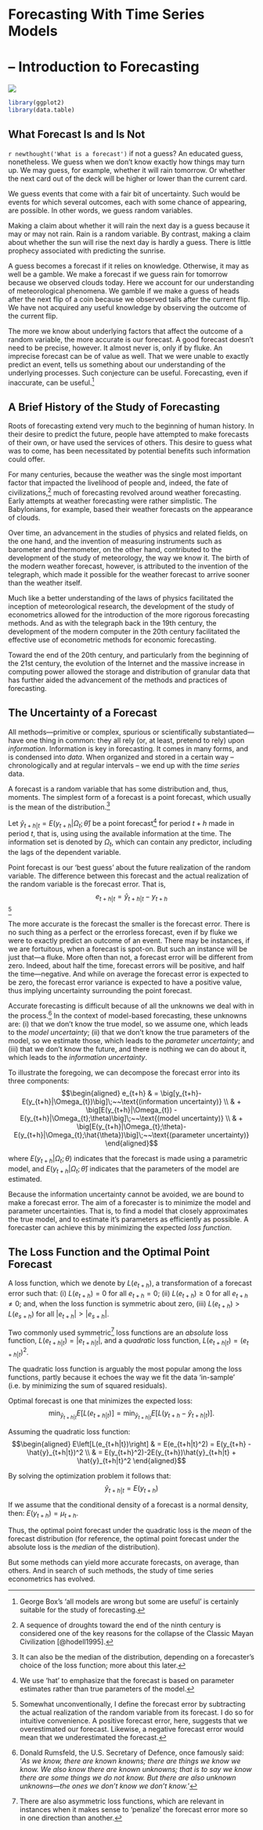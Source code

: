 # Forecasting With Time Series Models {-}

# &ndash; Introduction to Forecasting
![](art/astrologer.png)

```r
library(ggplot2)
library(data.table)
```

## What Forecast Is and Is Not

`r newthought('What is a forecast')` if not a guess? An educated guess, nonetheless. We guess when we don't know exactly how things may turn up. We may guess, for example, whether it will rain tomorrow. Or whether the next card out of the deck will be higher or lower than the current card. 

We guess events that come with a fair bit of uncertainty. Such would be events for which several outcomes, each with some chance of appearing, are possible. In other words, we guess random variables. 

Making a claim about whether it will rain the next day is a guess because it may or may not rain. Rain is a random variable. By contrast, making a claim about whether the sun will rise the next day is hardly a guess. There is little prophecy associated with predicting the sunrise.

A guess becomes a forecast if it relies on knowledge. Otherwise, it may as well be a gamble. We make a forecast if we guess rain for tomorrow because we observed clouds today. Here we account for our understanding of meteorological phenomena. We gamble if we make a guess of heads after the next flip of a coin because we observed tails after the current flip. We have not acquired any useful knowledge by observing the outcome of the current flip. 

The more we know about underlying factors that affect the outcome of a random variable, the more accurate is our forecast. A good forecast doesn't need to be precise, however. It almost never is, only if by fluke. An imprecise forecast can be of value as well. That we were unable to exactly predict an event, tells us something about our understanding of the underlying processes. Such conjecture can be useful. Forecasting, even if inaccurate, can be useful.^[George Box's 'all models are wrong but some are useful' is certainly suitable for the study of forecasting.]


## A Brief History of the Study of Forecasting

Roots of forecasting extend very much to the beginning of human history. In their desire to predict the future, people have attempted to make forecasts of their own, or have used the services of others. This desire to guess what was to come, has been necessitated by potential benefits such information could offer. 

For many centuries, because the weather was the single most important factor that impacted the livelihood of people and, indeed, the fate of civilizations,^[A sequence of droughts toward the end of the ninth century is considered one of the key reasons for the collapse of the Classic Mayan Civilization [@hodell1995].] much of forecasting revolved around weather forecasting. Early attempts at weather forecasting were rather simplistic. The Babylonians, for example, based their weather forecasts on the appearance of clouds. 

Over time, an advancement in the studies of physics and related fields, on the one hand, and the invention of measuring instruments such as barometer and thermometer, on the other hand, contributed to the development of the study of meteorology, the way we know it. The birth of the modern weather forecast, however, is attributed to the invention of the telegraph, which made it possible for the weather forecast to arrive sooner than the weather itself. 

Much like a better understanding of the laws of physics facilitated the inception of meteorological research, the development of the study of econometrics allowed for the introduction of the more rigorous forecasting methods. And as with the telegraph back in the 19th century, the development of the modern computer in the 20th century facilitated the effective use of econometric methods for economic forecasting. 

Toward the end of the 20th century, and particularly from the beginning of the 21st century, the evolution of the Internet and the massive increase in computing power allowed the storage and distribution of granular data that has further aided the advancement of the methods and practices of forecasting.


## The Uncertainty of a Forecast

All methods&mdash;primitive or complex, spurious or scientifically substantiated&mdash;have one thing in common: they all rely (or, at least, pretend to rely) upon *information*. Information is key in forecasting. It comes in many forms, and is condensed into *data*. When organized and stored in a certain way -- chronologically and at regular intervals -- we end up with the *time series* data. 

A forecast is a random variable that has some distribution and, thus, moments. The simplest form of a forecast is a point forecast, which usually is the mean of the distribution.^[It can also be the median of the distribution, depending on a forecaster's choice of the loss function; more about this later.]

Let $\hat{y}_{t+h|t}=E(y_{t+h}|\Omega_{t};\hat{\theta})$ be a point forecast^[We use 'hat' to emphasize that the forecast is based on parameter estimates rather than true parameters of the model.] for period $t+h$ made in period $t$, that is, using using the available information at the time. The information set is denoted by $\Omega_t$, which can contain any predictor, including the lags of the dependent variable. 

Point forecast is our 'best guess' about the future realization of the random variable. The difference between this forecast and the actual realization of the random variable is the forecast error. That is, $$e_{t+h|t} = \hat{y}_{t+h|t} - y_{t+h}$$^[Somewhat unconventionally, I define the forecast error by subtracting the actual realization of the random variable from its forecast. I do so for intuitive convenience. A positive forecast error, here, suggests that we overestimated our forecast. Likewise, a negative forecast error would mean that we underestimated the forecast.]

The more accurate is the forecast the smaller is the forecast error. There is no such thing as a perfect or the errorless forecast, even if by fluke we were to exactly predict an outcome of an event. There may be instances, if we are fortuitous, when a forecast is spot-on. But such an instance will be just that&mdash;a fluke. More often than not, a forecast error will be different from zero. Indeed, about half the time, forecast errors will be positive, and half the time&mdash;negative. And while on average the forecast error is expected to be zero, the forecast error variance is expected to have a positive value, thus implying uncertainty surrounding the point forecast. 

Accurate forecasting is difficult because of all the unknowns we deal with in the process.^[Donald Rumsfeld, the U.S. Secretary of Defence, once famously said: '*As we know, there are known knowns; there are things we know we know. We also know there are known unknowns; that is to say we know there are some things we do not know. But there are also unknown unknowns—the ones we don't know we don't know.*'] In the context of model-based forecasting, these unknowns are: (i) that we don't know the true model, so we assume one, which leads to the *model uncertainty*; (ii) that we don't know the true parameters of the model, so we estimate those, which leads to the *parameter uncertainty*; and (iii) that we don't know the future, and there is nothing we can do about it, which leads to the *information uncertainty*.

To illustrate the foregoing, we can decompose the forecast error into its three components:
$$\begin{aligned}
		e_{t+h} & = \big[y_{t+h}-E(y_{t+h}|\Omega_{t})\big]\;~~\text{(information uncertainty)}  \\
		& + \big[E(y_{t+h}|\Omega_{t}) - E(y_{t+h}|\Omega_{t};\theta)\big]\;~~\text{(model uncertainty)}  \\
		& + \big[E(y_{t+h}|\Omega_{t};\theta)-E(y_{t+h}|\Omega_{t};\hat{\theta})\big]\;~~\text{(parameter uncertainty)}
		\end{aligned}$$
		
where $E(y_{t+h}|\Omega_{t};\theta)$ indicates that the forecast is made using a parametric model, and $E(y_{t+h}|\Omega_{t};\hat{\theta})$ indicates that the parameters of the model are estimated. 

Because the information uncertainty cannot be avoided, we are bound to make a forecast error. The aim of a forecaster is to minimize the model and parameter uncertainties. That is, to find a model that closely approximates the true model, and to estimate it's parameters as efficiently as possible. A forecaster can achieve this by minimizing the expected *loss function*.


## The Loss Function and the Optimal Point Forecast

A loss function, which we denote by $L(e_{t+h})$, a transformation of a forecast error such that: (i) $L(e_{t+h}) = 0$ for all $e_{t+h}=0$; (ii) $L(e_{t+h}) \geq 0$ for all $e_{t+h} \neq 0$; and, when the loss function is symmetric about zero, (iii) $L(e_{t+h}) > L(e_{s+h})$ for all $|e_{t+h}| > |e_{s+h}|$. 

Two commonly used symmetric^[There are also asymmetric loss functions, which are relevant in instances when it makes sense to 'penalize' the forecast error more so in one direction than another.] loss functions are an *absolute* loss function, $L{(e_{t+h|t})} = |e_{t+h|t}|$, and a *quadratic* loss function, $L{(e_{t+h|t})} = (e_{t+h|t})^2$.

The quadratic loss function is arguably the most popular among the loss functions, partly because it echoes the way we fit the data 'in-sample' (i.e. by minimizing the sum of squared residuals).

Optimal forecast is one that minimizes the expected loss:
		$$\min_{\hat{y}_{t+h|t}} E\left[L\left(e_{t+h|t}\right)\right] = \min_{\hat{y}_{t+h|t}} E\left[L\left(y_{t+h}-\hat{y}_{t+h|t}\right)\right].$$


Assuming the quadratic loss function:
$$\begin{aligned}
		E\left[L(e_{t+h|t})\right] & = E(e_{t+h|t}^2) = E(y_{t+h} - \hat{y}_{t+h|t})^2 \\
		& = E(y_{t+h}^2)-2E(y_{t+h})\hat{y}_{t+h|t} + \hat{y}_{t+h|t}^2
		\end{aligned}$$

By solving the optimization problem it follows that: $$\hat{y}_{t+h|t} = E(y_{t+h})$$

If we assume that the conditional density of a forecast is a normal density, then: $E(y_{t+h}) = \mu_{t+h}$.

Thus, the optimal point forecast under the quadratic loss is the *mean* of the forecast distribution (for reference, the optimal point forecast under the absolute loss is the *median* of the distribution).

But some methods can yield more accurate forecasts, on average, than others. And in search of such methods, the study of time series econometrics has evolved.

